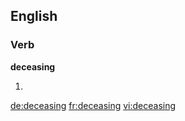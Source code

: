 
==English==

===Verb===
'''deceasing'''

# {{present participle of|[[decease]]}}

[[de:deceasing]]
[[fr:deceasing]]
[[vi:deceasing]]